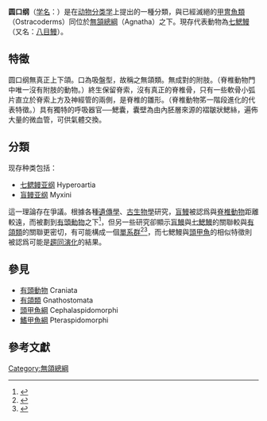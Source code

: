 {{AutoTaxobox
| fossil range = [[法门期|法门期]] - 現代 {{Fossil range|360|0}}
| image = Pacific hagfish Myxine.jpg
| taxon = Cyclostomata
| authority=[[Duméril|Duméril]], 1806
| subdivision ranks=亚纲
| subdivision=
*[[七鳃鳗亚纲|七鳃鳗亚纲]] Hyperoartia
*[[盲鳗亚纲|盲鳗亚纲]] Myxini
}}

'''圆口纲'''（[[学名|学名]]：{{lang|la|Cyclostomata}}）是在[[动物分类学|动物分类学]]上提出的一種分類，與已經滅絕的[[甲冑魚類|甲冑魚類]]（Ostracoderms）同位於[[無頷總綱|無頷總綱]]（Agnatha）之下。現存代表動物為[[七鰓鰻|七鰓鰻]]（又名：[[八目鰻|八目鰻]]）。

==特徵==
圆口纲無真正上下頜。口為吸盤型，故稱之無頜類。無成對的附肢。（脊椎動物門中唯一沒有附肢的動物。）終生保留脊索，沒有真正的脊椎骨，只有一些軟骨小弧片直立於脊索上方及神經管的兩側，是脊椎的雛形。（脊椎動物笫一階段進化的代表特徵。）具有獨特的呼吸器官──鰓囊，囊壁為由內胚層來源的褶皺狀鰓絲，遍佈大量的微血管，可供氣體交換。

==分類==
现存种类包括：
*[[七鳃鳗亚纲|七鳃鳗亚纲]] Hyperoartia
*[[盲鳗亚纲|盲鳗亚纲]] Myxini

這一理論存在爭議。根據各種[[遺傳學|遺傳學]]、[[古生物學|古生物學]]研究，[[盲鰻|盲鰻]]被認爲與[[脊椎動物|脊椎動物]]距離較遠，而被劃到[[有頭動物|有頭動物]]之下<ref>{{cite web |url=http://www.networksplus.net/maxmush/myxinidae.html |title=Myxinidae Information |publisher=Mudminnow Information Services |deadurl=yes |archiveurl=https://web.archive.org/web/20080702222154/http://www.networksplus.net/maxmush/myxinidae.html |archivedate=2008-07-02 |accessdate=2013-12-28 }}</ref>，但另一些研究卻顯示[[盲鰻|盲鰻]]與[[七鰓鰻|七鰓鰻]]的關聯較與[[有頜類|有頜類]]的關聯更密切，有可能構成一個[[單系群|單系群]]<ref>{{cite journal|author=[[Philippe_Janvier|Janvier, P.]]|year= 2010|title=MicroRNAs revive old views about jawless vertebrate divergence and evolution|journal= Proceedings of the National Academy of Sciences |volume=107|pages=19137–19138|doi=10.1073/pnas.1014583107|issue=45}}</ref><ref>{{cite web |url=http://d.wanfangdata.com.cn/Thesis_Y1341899.aspx |title=盲鳗、七鳃鳗、有颌类的进化关系和重组蛋白活性鉴定 |language=zh-hans |doi=10.7666/d.y1341899 |accessdate=2013-12-28 |archive-date=2013-12-31 |archive-url=https://web.archive.org/web/20131231000151/http://d.wanfangdata.com.cn/Thesis_Y1341899.aspx |dead-url=no }}</ref>，而七鰓鰻與[[頭甲魚綱|頭甲魚]]的相似特徵則被認爲可能是[[趨同演化|趨同演化]]的結果。

==參見==
*[[有頭動物|有頭動物]] Craniata
*[[有頜類|有頜類]] Gnathostomata
*[[頭甲魚綱|頭甲魚綱]] Cephalaspidomorphi
*[[鰭甲魚綱|鰭甲魚綱]] Pteraspidomorphi

==參考文獻==
{{reflist}}
{{魚類演化}}
{{脊索動物}}
{{Taxonbar|from=Q500266}}

[[Category:無頜總綱|Category:無頜總綱]]